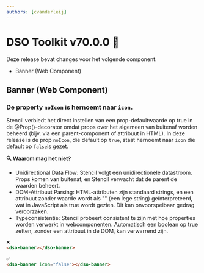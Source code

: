 ```yaml
---
authors: [cvanderleij]
---
```


# DSO Toolkit v70.0.0 📜

Deze release bevat changes voor het volgende component:

- Banner (Web Component)

<!-- truncate -->

## Banner (Web Component)

### De property `noIcon` is hernoemt naar `icon`.

Stencil verbiedt het direct instellen van een prop-defaultwaarde op true in de @Prop()-decorator omdat props over het algemeen van buitenaf worden beheerd (bijv. via een parent-component of attribuut in HTML). In deze release is de prop `noIcon`, die default op `true`, staat hernoemt naar `icon` die default op `false`is gezet.

**🔍 Waarom mag het niet?**

- Unidirectional Data Flow: Stencil volgt een unidirectionele datastroom. Props komen van buitenaf, en Stencil verwacht dat de parent de waarden beheert.
- DOM-Attribuut Parsing: HTML-attributen zijn standaard strings, en een attribuut zonder waarde wordt als "" (een lege string) geïnterpreteerd, wat in JavaScript als true wordt gezien. Dit kan onvoorspelbaar gedrag veroorzaken.
- Typeconsistentie: Stencil probeert consistent te zijn met hoe properties worden verwerkt in webcomponenten. Automatisch een boolean op true zetten, zonder een attribuut in de DOM, kan verwarrend zijn.

```html
❌
<dso-banner></dso-banner>

✅
<dso-banner icon="false"></dso-banner>
```
